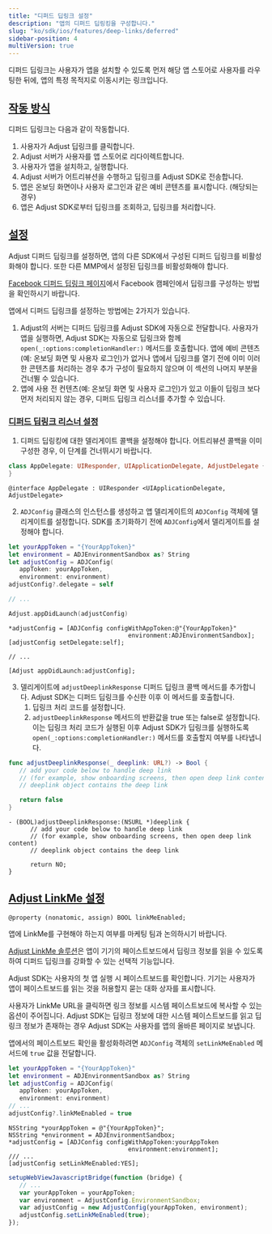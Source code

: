 ```yaml
---
title: "디퍼드 딥링크 설정"
description: "앱의 디퍼드 딥링킹을 구성합니다."
slug: "ko/sdk/ios/features/deep-links/deferred"
sidebar-position: 4
multiVersion: true
---
```


디퍼드 딥링크는 사용자가 앱을 설치할 수 있도록 먼저 해당 앱 스토어로 사용자를 라우팅한 뒤에, 앱의 특정 목적지로 이동시키는 링크입니다.

## [작동 방식](how-it-works)

디퍼드 딥링크는 다음과 같이 작동합니다.

1. 사용자가 Adjust 딥링크를 클릭합니다.
2. Adjust 서버가 사용자를 앱 스토어로 리다이렉트합니다.
3. 사용자가 앱을 설치하고, 실행합니다.
4. Adjust 서버가 어트리뷰션을 수행하고 딥링크를 Adjust SDK로 전송합니다.
5. 앱은 온보딩 화면이나 사용자 로그인과 같은 예비 콘텐츠를 표시합니다. \(해당되는 경우\)
6. 앱은 Adjust SDK로부터 딥링크를 조회하고, 딥링크를 처리합니다.

## [설정](setup)

<Callout type="important">

Adjust 디퍼드 딥링크를 설정하면, 앱의 다른 SDK에서 구성된 디퍼드 딥링크를 비활성화해야 합니다. 또한 다른 MMP에서 설정된 딥링크를 비활성화해야 합니다.

</Callout>
<Callout type="seealso">

[Facebook 디퍼드 딥링크 페이지](https://developers.facebook.com/docs/ios/deep-linking#deferred-deep-linking)에서 Facebook 캠페인에서 딥링크를 구성하는 방법을 확인하시기 바랍니다.

</Callout>

앱에서 디퍼드 딥링크를 설정하는 방법에는 2가지가 있습니다.

1. Adjust의 서버는 디퍼드 딥링크를 Adjust SDK에 자동으로 전달합니다. 사용자가 앱을 실행하면, Adjust SDK는 자동으로 딥링크와 함께 `open(_:options:completionHandler:)` 메서드를 호출합니다. 앱에 예비 콘텐츠\(예: 온보딩 화면 및 사용자 로그인\)가 없거나 앱에서 딥링크를 열기 전에 이미 이러한 콘텐츠를 처리하는 경우 추가 구성이 필요하지 않으며 이 섹션의 나머지 부분을 건너뛸 수 있습니다.
2. 앱에 사용 전 컨텐츠\(예: 온보딩 화면 및 사용자 로그인\)가 있고 이들이 딥링크 보다 먼저 처리되지 않는 경우, 디퍼드 딥링크 리스너를 추가할 수 있습니다.

### [디퍼드 딥링크 리스너 설정](set-up-a-deferred-deep-link-listener)

1. 디퍼드 딥링킹에 대한 델리게이트 콜백을 설정해야 합니다. 어트리뷰션 콜백을 이미 구성한 경우, 이 단계를 건너뛰시기 바랍니다.

<Tabs>
<Tab title="Swift" sync="swift">
<CodeBlock title="AppDelegate.swift">

```swift
class AppDelegate: UIResponder, UIApplicationDelegate, AdjustDelegate {
}
```

</CodeBlock>
</Tab>
<Tab title="Objective-C" sync="objc">
<CodeBlock title="AppDelegate.h">

```objc
@interface AppDelegate : UIResponder <UIApplicationDelegate, AdjustDelegate>
```

</CodeBlock>
</Tab>
</Tabs>

2. `ADJConfig` 클래스의 인스턴스를 생성하고 앱 델리게이트의 `ADJConfig` 객체에 델리게이트를 설정합니다. SDK를 초기화하기 전에 `ADJConfig`에서 델리게이트를 설정해야 합니다.

<Tabs>
<Tab title="Swift" sync="swift">

```swift
let yourAppToken = "{YourAppToken}"
let environment = ADJEnvironmentSandbox as? String
let adjustConfig = ADJConfig(
   appToken: yourAppToken,
   environment: environment)
adjustConfig?.delegate = self

// ...

Adjust.appDidLaunch(adjustConfig)
```

</Tab>
<Tab title="Objective-C" sync="objc">

```objc
*adjustConfig = [ADJConfig configWithAppToken:@"{YourAppToken}"
                                 environment:ADJEnvironmentSandbox];
[adjustConfig setDelegate:self];

// ...

[Adjust appDidLaunch:adjustConfig];
```

</Tab>
</Tabs>

3. 델리게이트에 `adjustDeeplinkResponse` 디퍼드 딥링크 콜백 메서드를 추가합니다. Adjust SDK는 디퍼드 딥링크를 수신한 이후 이 메서드를 호출합니다.
   1. 딥링크 처리 코드를 설정합니다.
   2. `adjustDeeplinkResponse` 메서드의 반환값을 true 또는 false로 설정합니다. 이는 딥링크 처리 코드가 실행된 이후 Adjust SDK가 딥링크를 실행하도록 `open(_:options:completionHandler:)` 메서드를 호출할지 여부를 나타냅니다.

<Tabs>
<Tab title="Swift" sync="swift">

```swift
func adjustDeeplinkResponse(_ deeplink: URL?) -> Bool {
   // add your code below to handle deep link
   // (for example, show onboarding screens, then open deep link content)
   // deeplink object contains the deep link

   return false
}
```

</Tab>
<Tab title="Objective-C" sync="objc">

```objc
- (BOOL)adjustDeeplinkResponse:(NSURL *)deeplink {
      // add your code below to handle deep link
      // (for example, show onboarding screens, then open deep link content)
      // deeplink object contains the deep link

      return NO;
}
```

</Tab>
</Tabs>

## [Adjust LinkMe 설정](set-up-adjust-linkme)

<CodeBlock title="속성 선언">

```objc
@property (nonatomic, assign) BOOL linkMeEnabled;
```

</CodeBlock>
<Callout type="note">

앱에 LinkMe를 구현해야 하는지 여부를 마케팅 팀과 논의하시기 바랍니다.

</Callout>

[Adjust LinkMe 솔루션](https://help.adjust.com/ko/article/linkme)은 앱이 기기의 페이스트보드에서 딥링크 정보를 읽을 수 있도록 하여 디퍼드 딥링크를 강화할 수 있는 선택적 기능입니다.

<Callout type="important">

Adjust SDK는 사용자의 첫 앱 실행 시 페이스트보드를 확인합니다. 기기는 사용자가 앱이 페이스트보드를 읽는 것을 허용할지 묻는 대화 상자를 표시합니다.

</Callout>

사용자가 LinkMe URL을 클릭하면 링크 정보를 시스템 페이스트보드에 복사할 수 있는 옵션이 주어집니다. Adjust SDK는 딥링크 정보에 대한 시스템 페이스트보드를 읽고 딥링크 정보가 존재하는 경우 Adjust SDK는 사용자를 앱의 올바른 페이지로 보냅니다.

앱에서의 페이스트보드 확인을 활성화하려면 `ADJConfig` 객체의 `setLinkMeEnabled` 메서드에 `true` 값을 전달합니다.

<Tabs>
<Tab title="Swift" sync="swift">

```swift
let yourAppToken = "{YourAppToken}"
let environment = ADJEnvironmentSandbox as? String
let adjustConfig = ADJConfig(
   appToken: yourAppToken,
   environment: environment)
// ...
adjustConfig?.linkMeEnabled = true
```

</Tab>
<Tab title="Objective-C" sync="objc">

```objc
NSString *yourAppToken = @"{YourAppToken}";
NSString *environment = ADJEnvironmentSandbox;
*adjustConfig = [ADJConfig configWithAppToken:yourAppToken
                                 environment:environment];
/// ...
[adjustConfig setLinkMeEnabled:YES];
```

</Tab>
<Tab title="Javascript" sync="js">

```js
setupWebViewJavascriptBridge(function (bridge) {
   // ...
   var yourAppToken = yourAppToken;
   var environment = AdjustConfig.EnvironmentSandbox;
   var adjustConfig = new AdjustConfig(yourAppToken, environment);
   adjustConfig.setLinkMeEnabled(true);
});
```

</Tab>
</Tabs>
